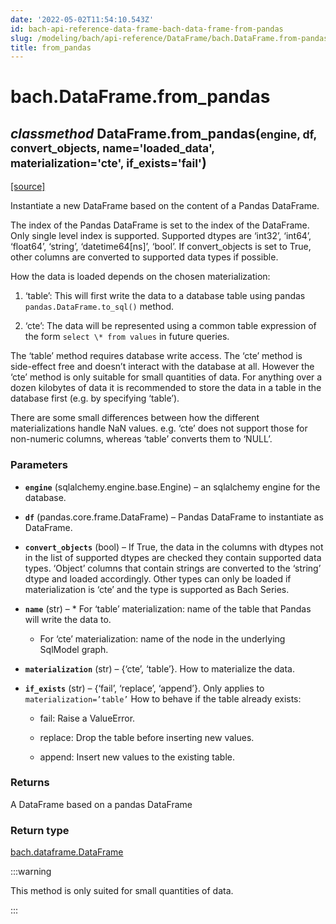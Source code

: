 ```yaml
---
date: '2022-05-02T11:54:10.543Z'
id: bach-api-reference-data-frame-bach-data-frame-from-pandas
slug: /modeling/bach/api-reference/DataFrame/bach.DataFrame.from-pandas/
title: from_pandas
---
```


# bach.DataFrame.from_pandas

<div class="method">

<h2 class="signature-method"><span class="type-annotation"><em>classmethod</em></span> <span class="additional-name">DataFrame.</span><span class="name">from_pandas(</span><small class="parameter-list"><span class="parameter" id="engine">engine</span>, <span class="parameter" id="df">df</span>, <span class="parameter" id="convert_objects">convert_objects</span>, <span class="parameter" id="name">name='loaded_data'</span>, <span class="parameter" id="materialization">materialization='cte'</span>, <span class="parameter" id="if_exists">if_exists='fail'</span></small>)</h2>


&#8203;<span class="view-source">[[source]](https://github.com/objectiv/objectiv-analytics/blob/main/bach/bach/dataframe.py)</span>

<div class="content">

Instantiate a new DataFrame based on the content of a Pandas DataFrame.

The index of the Pandas DataFrame is set to the index of the DataFrame. Only single level index is
supported. Supported dtypes are ‘int32’, ‘int64’, ‘float64’, ‘string’, ‘datetime64[ns]’, ‘bool’. If
convert_objects is set to True, other columns are converted to supported data types if possible.

How the data is loaded depends on the chosen materialization:

1. ‘table’: This will first write the data to a database table using pandas
`pandas.DataFrame.to_sql()` method.

2. ‘cte’: The data will be represented using a common table expression of the form
`select \* from values` in future queries.

The ‘table’ method requires database write access. The ‘cte’ method is side-effect free and doesn’t
interact with the database at all. However the ‘cte’ method is only suitable for small quantities
of data. For anything over a dozen kilobytes of data it is recommended to store the data in a table
in the database first (e.g. by specifying ‘table’).

There are some small differences between how the different materializations handle NaN values. e.g.
‘cte’ does not support those for non-numeric columns, whereas ‘table’ converts them to ‘NULL’.


### Parameters

* **`engine`** (sqlalchemy.engine.base.Engine) – an sqlalchemy engine for the database.

* **`df`** (pandas.core.frame.DataFrame) – Pandas DataFrame to instantiate as DataFrame.

* **`convert_objects`** (bool) – If True, the data in the columns with dtypes not in the list of supported
dtypes are checked they contain supported data types. ‘Object’ columns that contain strings are
converted to the ‘string’ dtype and loaded accordingly. Other types can only be loaded if
materialization is ‘cte’ and the type is supported as Bach Series.

* **`name`** (str) –   * For ‘table’ materialization: name of the table that Pandas will write the data to.

  * For ‘cte’ materialization: name of the node in the underlying SqlModel graph.


* **`materialization`** (str) – {‘cte’, ‘table’}. How to materialize the data.

* **`if_exists`** (str) – {‘fail’, ‘replace’, ‘append’}. Only applies to `materialization=’table’`
How to behave if the table already exists:

  * fail: Raise a ValueError.

  * replace: Drop the table before inserting new values.

  * append: Insert new values to the existing table.




### Returns

A DataFrame based on a pandas DataFrame



### Return type

[bach.dataframe.DataFrame](/docs/modeling/bach/api-reference/DataFrame/bach.DataFrame/#bach.DataFrame)


:::warning

This method is only suited for small quantities of data.


:::


</div>

</div>
